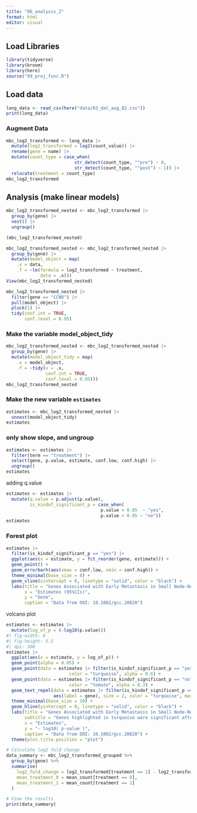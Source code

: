 ```yaml
---
title: "06_analysis_2"
format: html
editor: visual
---
```


## Load Libraries

```r
library(tidyverse)
library(broom)
library(here)
source("99_proj_func.R")
```

## Load data

```r
long_data <- read_csv(here("data/03_dat_aug_02.csv"))
print(long_data)
```

### Augment Data

```r

mbc_log2_transformed <- long_data |>
  mutate(log2_transformed = log2(count_value)) |>
  rename(gene = name) |> 
  mutate(count_type = case_when(
                          str_detect(count_type, "^pre") ~ 0,
                          str_detect(count_type, "^post") ~ 1)) |> 
  relocate(treatment = count_type)
mbc_log2_transformed
```

## Analysis (make linear models)

```r
mbc_log2_transformed_nested <- mbc_log2_transformed |> 
  group_by(gene) |> 
  nest() |> 
  ungroup()

(mbc_log2_transformed_nested)
```

```r
mbc_log2_transformed_nested <- mbc_log2_transformed_nested |> 
  group_by(gene) |> 
  mutate(model_object = map(
    .x = data,
    .f = ~lm(formula = log2_transformed ~ treatment,
             data = .x)))
View(mbc_log2_transformed_nested)
```

```r
mbc_log2_transformed_nested |>
  filter(gene == "CCNO") |>
  pull(model_object) |> 
  pluck(1) |> 
  tidy(conf.int = TRUE,
       conf.level = 0.95)
```

### Make the variable model_object_tidy

```r
mbc_log2_transformed_nested <- mbc_log2_transformed_nested |> 
  group_by(gene) |> 
  mutate(model_object_tidy = map(
    .x = model_object,
    .f = ~tidy(x = .x,
               conf.int = TRUE,
               conf.level = 0.95)))
mbc_log2_transformed_nested
```

### Make the new variable **`estimates`**

```r
estimates <- mbc_log2_transformed_nested |> 
  unnest(model_object_tidy)
estimates
```

### only show slope, and ungroup

```r
estimates <- estimates |> 
  filter(term == "treatment") |> 
  select(gene, p.value, estimate, conf.low, conf.high) |> 
  ungroup()
estimates
```

adding q.value

```r
estimates <- estimates |> 
  mutate(q.value = p.adjust(p.value),
         is_kindof_significant_p = case_when(
                                    p.value < 0.05  ~ "yes", 
                                    p.value > 0.05 ~ "no"))
estimates
```

### Forest plot

```r

estimates |> 
  filter(is_kindof_significant_p == "yes") |>
  ggplot(aes(x = estimate, y = fct_reorder(gene, estimate))) +
  geom_point() +
  geom_errorbarh(aes(xmax = conf.low, xmin = conf.high)) +
  theme_minimal(base_size = 8) +
  geom_vline(xintercept = 0, linetype = "solid", color = "black") +
  labs(title = "Genes Associated with Early Metastasis in Small Node-Negative Breast Carcinoma",
       x = "Estimates (95%CIs)",
       y = "Gene",
       caption = "Data from DOI: 10.1002/gcc.20820")
```

volcano plot

```r
estimates <- estimates |> 
  mutate(log_of_p = (-log10(p.value)))
#| fig-width: 8
#| fig-height: 5.5
#| dpi: 300
estimates |> 
  ggplot(aes(x = estimate, y = log_of_p)) +
  geom_point(alpha = 0.05) +
  geom_point(data = estimates |> filter(is_kindof_significant_p == "yes"), 
                        color = "turquoise", alpha = 0.6) +
  geom_point(data = estimates |> filter(is_kindof_significant_p == "no"), 
                        color = "tomato", alpha = 0.3) +
  geom_text_repel(data = estimates |> filter(is_kindof_significant_p == "yes"), 
                  aes(label = gene), size = 2, color = "turquoise", max.overlaps = 50) +
  theme_minimal(base_size = 10) +
  geom_hline(yintercept = 0, linetype = "solid", color = "black") +
  labs(title = "Genes Associated with Early Metastasis in Small Node-Negative Breast Carcinoma",
       subtitle = "Genes highlighted in turquoise were significant after multiple testing correction",
       x = "Estimates",
       y = "- log10( p-value )",
       caption = "Data from DOI: 10.1002/gcc.20820") +
  theme(plot.title.position = "plot")
```

```r
# Calculate log2 fold change
data_summary <- mbc_log2_transformed_grouped %>%
  group_by(gene) %>%
  summarise(
    log2_fold_change = log2_transformed[treatment == 1] - log2_transformed[treatment == 0],
    mean_treatment_0 = mean_count[treatment == 0],
    mean_treatment_1 = mean_count[treatment == 1]
  )

# View the results
print(data_summary)
```
